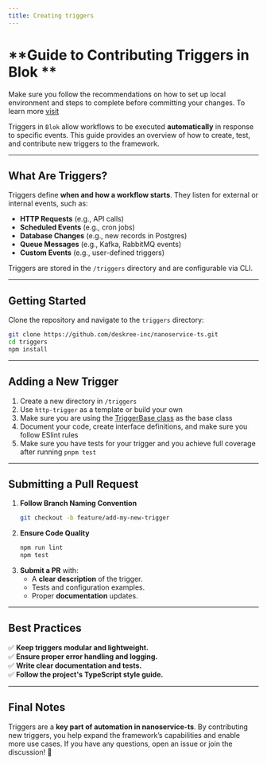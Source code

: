 ```yaml
---
title: Creating triggers
---
```


# **Guide to Contributing Triggers in Blok **
<Tip> Make sure you follow the recommendations on how to set up local environment and steps to complete before committing your changes. To learn more [visit](/docs/c/overview/how-to-contribute)</Tip>

Triggers in `Blok` allow workflows to be executed **automatically** in response to specific events. This guide provides an overview of how to create, test, and contribute new triggers to the framework.

---

## **What Are Triggers?**  
Triggers define **when and how a workflow starts**. They listen for external or internal events, such as:  
- **HTTP Requests** (e.g., API calls) <Icon icon="check" iconType="solid" />  
- **Scheduled Events** (e.g., cron jobs)  
- **Database Changes** (e.g., new records in Postgres)  
- **Queue Messages** (e.g., Kafka, RabbitMQ events)  
- **Custom Events** (e.g., user-defined triggers)  

Triggers are stored in the `/triggers` directory and are configurable via CLI.

---

## **Getting Started**

Clone the repository and navigate to the `triggers` directory:  
```bash
git clone https://github.com/deskree-inc/nanoservice-ts.git
cd triggers
npm install
```

---

## **Adding a New Trigger**
1. Create a new directory in `/triggers`  
2. Use `http-trigger` as a template or build your own
3. Make sure you are using the [TriggerBase class](/docs/ref/runner/src/classes/TriggerBase) as the base class
4. Document your code, create interface definitions, and make sure you follow ESlint rules
5. Make sure you have tests for your trigger and you achieve full coverage after running `pnpm test`

---

## **Submitting a Pull Request**
1. **Follow Branch Naming Convention**  
   ```bash
   git checkout -b feature/add-my-new-trigger
   ```
2. **Ensure Code Quality**  
   ```bash
   npm run lint
   npm test
   ```
3. **Submit a PR** with:  
   - A **clear description** of the trigger.  
   - Tests and configuration examples.  
   - Proper **documentation** updates.  

---

## **Best Practices**
✅ **Keep triggers modular and lightweight.**  
✅ **Ensure proper error handling and logging.**  
✅ **Write clear documentation and tests.**  
✅ **Follow the project's TypeScript style guide.**  

---

## **Final Notes**
Triggers are a **key part of automation in nanoservice-ts**. By contributing new triggers, you help expand the framework’s capabilities and enable more use cases. If you have any questions, open an issue or join the discussion! 🚀  
```